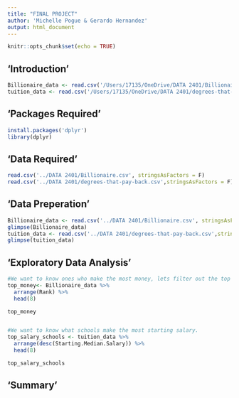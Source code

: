 ```yaml
---
title: "FINAL PROJECT"
author: 'Michelle Pogue & Gerardo Hernandez'
output: html_document
---
```


```r
knitr::opts_chunk$set(echo = TRUE)
```
## 'Introduction'


```r
Billionaire_data <- read.csv('/Users/17135/OneDrive/DATA 2401/Billionaire.csv', stringsAsFactors = F)
tuition_data <- read.csv('/Users/17135/OneDrive/DATA 2401/degrees-that-pay-back.csv', stringsAsFactors = F)
```

## 'Packages Required'


```r
install.packages('dplyr')
library(dplyr)

```

## 'Data Required'


```r
read.csv('../DATA 2401/Billionaire.csv', stringsAsFactors = F)
read.csv('../DATA 2401/degrees-that-pay-back.csv',stringsAsFactors = F)
```

## 'Data Preperation'


```r
Billionaire_data <- read.csv('../DATA 2401/Billionaire.csv', stringsAsFactors = F)
glimpse(Billionaire_data)
tuition_data <- read.csv('../DATA 2401/degrees-that-pay-back.csv',stringsAsFactors = F)
glimpse(tuition_data)

```

## 'Exploratory Data Analysis'


```r
#We want to know ones who make the most money, lets filter out the top 8 billionaires. 
top_money<- Billionaire_data %>%
  arrange(Rank) %>%
  head(8)

top_money 


#We want to know what schools make the most starting salary. 
top_salary_schools <- tuition_data %>%
  arrange(desc(Starting.Median.Salary)) %>%
  head(8)

top_salary_schools
```

## 'Summary'


```r


```


